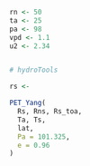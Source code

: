 ```r
rn <- 50
ta <- 25
pa <- 98
vpd <- 1.1
u2 <- 2.34


# hydroTools

```

```r
rs <- 

PET_Yang(
  Rs, Rns, Rs_toa,
  Ta, Ts, 
  lat, 
  Pa = 101.325,
  e = 0.96
)
```